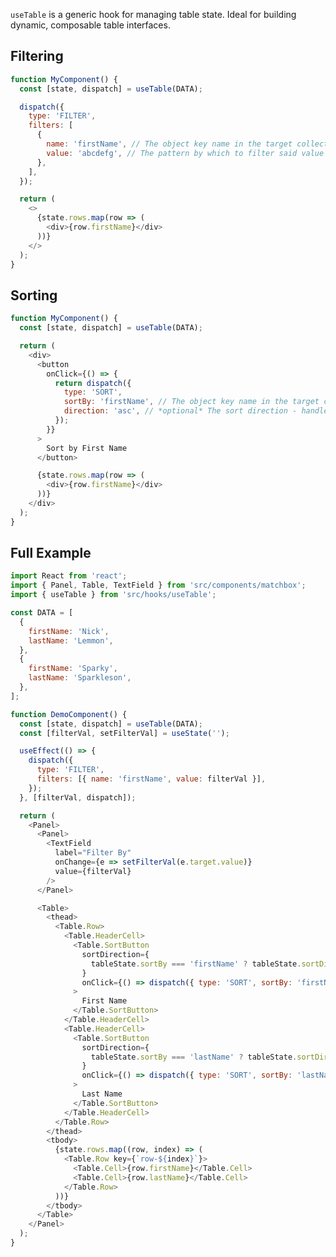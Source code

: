 
<Meta title="Hooks|useTable" component={Table} />

`useTable` is a generic hook for managing table state. Ideal for building dynamic, composable table
interfaces.

## Filtering

```js
function MyComponent() {
  const [state, dispatch] = useTable(DATA);

  dispatch({
    type: 'FILTER',
    filters: [
      {
        name: 'firstName', // The object key name in the target collection
        value: 'abcdefg', // The pattern by which to filter said value
      },
    ],
  });

  return (
    <>
      {state.rows.map(row => (
        <div>{row.firstName}</div>
      ))}
    </>
  );
}
```

## Sorting

```js
function MyComponent() {
  const [state, dispatch] = useTable(DATA);

  return (
    <div>
      <button
        onClick={() => {
          return dispatch({
            type: 'SORT',
            sortBy: 'firstName', // The object key name in the target collection
            direction: 'asc', // *optional* The sort direction - handled automatically when not provided
          });
        }}
      >
        Sort by First Name
      </button>

      {state.rows.map(row => (
        <div>{row.firstName}</div>
      ))}
    </div>
  );
}
```

## Full Example

```js
import React from 'react';
import { Panel, Table, TextField } from 'src/components/matchbox';
import { useTable } from 'src/hooks/useTable';

const DATA = [
  {
    firstName: 'Nick',
    lastName: 'Lemmon',
  },
  {
    firstName: 'Sparky',
    lastName: 'Sparkleson',
  },
];

function DemoComponent() {
  const [state, dispatch] = useTable(DATA);
  const [filterVal, setFilterVal] = useState('');

  useEffect(() => {
    dispatch({
      type: 'FILTER',
      filters: [{ name: 'firstName', value: filterVal }],
    });
  }, [filterVal, dispatch]);

  return (
    <Panel>
      <Panel>
        <TextField
          label="Filter By"
          onChange={e => setFilterVal(e.target.value)}
          value={filterVal}
        />
      </Panel>

      <Table>
        <thead>
          <Table.Row>
            <Table.HeaderCell>
              <Table.SortButton
                sortDirection={
                  tableState.sortBy === 'firstName' ? tableState.sortDirection : undefined
                }
                onClick={() => dispatch({ type: 'SORT', sortBy: 'firstName' })}
              >
                First Name
              </Table.SortButton>
            </Table.HeaderCell>
            <Table.HeaderCell>
              <Table.SortButton
                sortDirection={
                  tableState.sortBy === 'lastName' ? tableState.sortDirection : undefined
                }
                onClick={() => dispatch({ type: 'SORT', sortBy: 'lastName' })}
              >
                Last Name
              </Table.SortButton>
            </Table.HeaderCell>
          </Table.Row>
        </thead>
        <tbody>
          {state.rows.map((row, index) => (
            <Table.Row key={`row-${index}`}>
              <Table.Cell>{row.firstName}</Table.Cell>
              <Table.Cell>{row.lastName}</Table.Cell>
            </Table.Row>
          ))}
        </tbody>
      </Table>
    </Panel>
  );
}
```
